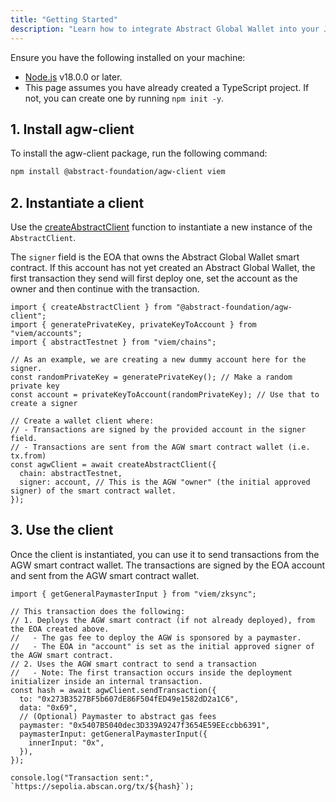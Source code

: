 ```yaml
---
title: "Getting Started"
description: "Learn how to integrate Abstract Global Wallet into your JavaScript or TypeScript project using the agw-client package."
---
```


<Accordion title="Prerequisites">
  Ensure you have the following installed on your machine: 
  
- [Node.js](https://nodejs.org/en/download/) v18.0.0 or later.
- This page assumes you have already created a TypeScript project. If not, you can create one by running `npm init -y`.

</Accordion>

## 1. Install agw-client

To install the agw-client package, run the following command:

```bash
npm install @abstract-foundation/agw-client viem
```

## 2. Instantiate a client

Use the [createAbstractClient](/abstract-global-wallet/agw-client/createAbstractClient) function to instantiate a new instance of the `AbstractClient`.

The `signer` field is the EOA that owns the Abstract Global Wallet smart contract. If this account has not yet created an Abstract Global Wallet,
the first transaction they send will first deploy one, set the account as the owner and then continue with the transaction.

```tsx
import { createAbstractClient } from "@abstract-foundation/agw-client";
import { generatePrivateKey, privateKeyToAccount } from "viem/accounts";
import { abstractTestnet } from "viem/chains";

// As an example, we are creating a new dummy account here for the signer.
const randomPrivateKey = generatePrivateKey(); // Make a random private key
const account = privateKeyToAccount(randomPrivateKey); // Use that to create a signer

// Create a wallet client where:
// - Transactions are signed by the provided account in the signer field.
// - Transactions are sent from the AGW smart contract wallet (i.e. tx.from)
const agwClient = await createAbstractClient({
  chain: abstractTestnet,
  signer: account, // This is the AGW "owner" (the initial approved signer) of the smart contract wallet.
});
```

## 3. Use the client

Once the client is instantiated, you can use it to send transactions from the AGW smart contract wallet. The transactions
are signed by the EOA account and sent from the AGW smart contract wallet.

```tsx
import { getGeneralPaymasterInput } from "viem/zksync";

// This transaction does the following:
// 1. Deploys the AGW smart contract (if not already deployed), from the EOA created above.
//   - The gas fee to deploy the AGW is sponsored by a paymaster.
//   - The EOA in "account" is set as the initial approved signer of the AGW smart contract.
// 2. Uses the AGW smart contract to send a transaction
//   - Note: The first transaction occurs inside the deployment initializer inside an internal transaction.
const hash = await agwClient.sendTransaction({
  to: "0x273B3527BF5b607dE86F504fED49e1582dD2a1C6",
  data: "0x69",
  // (Optional) Paymaster to abstract gas fees
  paymaster: "0x5407B5040dec3D339A9247f3654E59EEccbb6391",
  paymasterInput: getGeneralPaymasterInput({
    innerInput: "0x",
  }),
});

console.log("Transaction sent:", `https://sepolia.abscan.org/tx/${hash}`);
```
